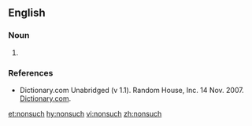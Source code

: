 ==English==

===Noun===
{{en-noun|es}}

# {{alternative spelling of|nonesuch|lang=en}}

===References===
* Dictionary.com Unabridged (v 1.1). Random House, Inc. 14 Nov. 2007. [http://dictionary.reference.com/browse/nonsuch Dictionary.com].

[[et:nonsuch]]
[[hy:nonsuch]]
[[vi:nonsuch]]
[[zh:nonsuch]]